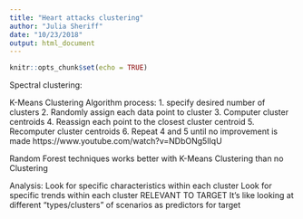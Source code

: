 ```yaml
---
title: "Heart attacks clustering"
author: "Julia Sheriff"
date: "10/23/2018"
output: html_document
---
```


```r
knitr::opts_chunk$set(echo = TRUE)
```

Spectral clustering:

K-Means Clustering Algorithm process:
1. specify desired number of clusters
2. Randomly assign each data point to cluster
3. Computer cluster centroids
4. Reassign each point to the closest cluster centroid
5. Recomputer cluster centroids
6. Repeat 4 and 5 until no improvement is made 
https://www.youtube.com/watch?v=NDbONg5lIqU

Random Forest techniques works better with K-Means Clustering than no Clustering

Analysis:
Look for specific characteristics  within each cluster
Look for specific trends within each cluster RELEVANT TO TARGET
It's like looking at different "types/clusters" of scenarios as predictors for target



